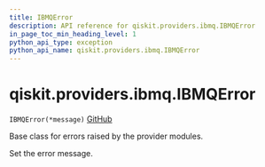 ```yaml
---
title: IBMQError
description: API reference for qiskit.providers.ibmq.IBMQError
in_page_toc_min_heading_level: 1
python_api_type: exception
python_api_name: qiskit.providers.ibmq.IBMQError
---
```


# qiskit.providers.ibmq.IBMQError

<span id="qiskit.providers.ibmq.IBMQError" />

`IBMQError(*message)` [GitHub](https://github.com/qiskit/qiskit-ibmq-provider/tree/stable/0.19/qiskit/providers/ibmq/exceptions.py "view source code")

Base class for errors raised by the provider modules.

Set the error message.

